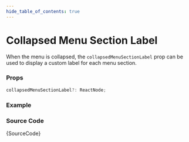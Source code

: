 ```yaml
---
hide_table_of_contents: true
---
```



# Collapsed Menu Section Label

When the menu is collapsed, the `collapsedMenuSectionLabel` prop can be used to display a custom label for each menu section. 

### Props

```ts noCopy
collapsedMenuSectionLabel?: ReactNode;
```

### Example

<IframeWindow url='https://demos.themeselection.com/materio-mui-react-nextjs-admin-template/demo-1/en/menu-examples/vertical-menu/menu/collapsed-menu-section-label' />

### Source Code

<TsToJsCodeSnippet>{SourceCode}</TsToJsCodeSnippet>
